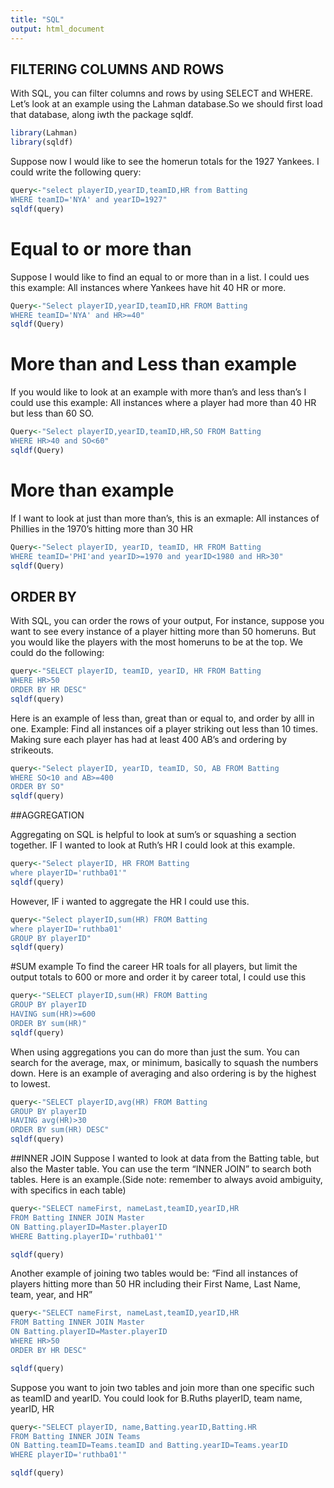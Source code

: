 ```yaml
---
title: "SQL"
output: html_document
---
```


## FILTERING COLUMNS AND ROWS

With SQL, you can filter columns and rows by using SELECT and WHERE. Let's look at an example using the Lahman database.So we should first load that database, along iwth the package sqldf.

```r
library(Lahman)
library(sqldf)
```

Suppose now I would like to see the homerun totals for the 1927 Yankees. I could write the following query:

```r
query<-"select playerID,yearID,teamID,HR from Batting
WHERE teamID='NYA' and yearID=1927"
sqldf(query)
```

# Equal to or more than
Suppose I would like to find an equal to or more than in a list. I could ues this example: All instances where Yankees have hit 40 HR or more.

```r
Query<-"Select playerID,yearID,teamID,HR FROM Batting
WHERE teamID='NYA' and HR>=40"
sqldf(Query)
```

# More than and Less than example
If you would like to look at an example with more than's and less than's I could use this example: All instances where a player had more than 40 HR but less than 60 SO.
```r
Query<-"Select playerID,yearID,teamID,HR,SO FROM Batting
WHERE HR>40 and SO<60"
sqldf(Query)
```

# More than example
If I want to look at just than more than's, this is an exmaple: All instances of Phillies in the 1970's hitting more than 30 HR

```r
Query<-"Select playerID, yearID, teamID, HR FROM Batting 
WHERE teamID='PHI'and yearID>=1970 and yearID<1980 and HR>30"
sqldf(Query)
```


## ORDER BY

With SQL, you can order the rows of your output, For instance, suppose you want to see every instance of a player hitting more than 50 homeruns. But you would like the players with the most homeruns to be at the top. We could do the following:

```r
query<-"SELECT playerID, teamID, yearID, HR FROM Batting 
WHERE HR>50 
ORDER BY HR DESC"
sqldf(query)

```


Here is an example of less than, great than or equal to, and order by alll in one. Example: Find all instances oif a player striking out less than 10 times. Making sure each player has had at least 400 AB's and ordering by strikeouts.

```r
query<-"Select playerID, yearID, teamID, SO, AB FROM Batting
WHERE SO<10 and AB>=400
ORDER BY SO"
sqldf(query)
```

##AGGREGATION

Aggregating on SQL is helpful to look at sum's or squashing a section together. 
IF I wanted to look at Ruth's HR I could look at this example.
```r
query<-"Select playerID, HR FROM Batting
where playerID='ruthba01'"
sqldf(query)
```

However, IF i wanted to aggregate the HR I could use this.
```r
query<-"Select playerID,sum(HR) FROM Batting
where playerID='ruthba01'
GROUP BY playerID"
sqldf(query)
```

#SUM example
To find the career HR toals for all players, but limit the output totals to 600 or more and order it by career total, I could use this
```r
query<-"SELECT playerID,sum(HR) FROM Batting
GROUP BY playerID
HAVING sum(HR)>=600
ORDER BY sum(HR)"
sqldf(query)
```

When using aggregations you can do more than just the sum. You can search for the average, max, or minimum, basically to squash the numbers down. Here is an example of averaging and also ordering is by the highest to lowest.
```r
query<-"SELECT playerID,avg(HR) FROM Batting
GROUP BY playerID
HAVING avg(HR)>30
ORDER BY sum(HR) DESC"
sqldf(query)
```

##INNER JOIN
Suppose I wanted to look at data from the Batting table, but also the Master table. You can use the term "INNER JOIN" to search both tables. Here is an example.(Side note: remember to always avoid ambiguity, with specifics in each table)
```r
query<-"SELECT nameFirst, nameLast,teamID,yearID,HR 
FROM Batting INNER JOIN Master
ON Batting.playerID=Master.playerID
WHERE Batting.playerID='ruthba01'"

sqldf(query)
```

Another example of joining two tables would be: "Find all instances of players hitting more than 50 HR including their First Name, Last Name, team, year, and HR"
```r
query<-"SELECT nameFirst, nameLast,teamID,yearID,HR 
FROM Batting INNER JOIN Master
ON Batting.playerID=Master.playerID
WHERE HR>50
ORDER BY HR DESC"

sqldf(query)

```


Suppose you want to join two tables and join more than one specific such as teamID and yearID. You could look for B.Ruths playerID, team name, yearID, HR
```r
query<-"SELECT playerID, name,Batting.yearID,Batting.HR
FROM Batting INNER JOIN Teams
ON Batting.teamID=Teams.teamID and Batting.yearID=Teams.yearID
WHERE playerID='ruthba01'"

sqldf(query)
```


